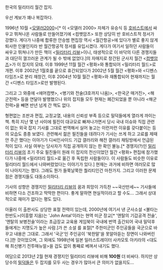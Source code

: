 한국의 밀리터리 월간 잡지.

우선 계보가 꽤나 복잡하다.

1996년 10월 <[[모델러2000]]>[* 이 <모델러 2000> 자체가 유승식 등 [[호비스트]]에서 싸우고 뛰쳐나온 사람들로 만들어졌기에 <컴뱃암즈> 또한 상당히 반 호비스트적 정서가 강했다. 게다가 나중에 합류한 안승범 편집장 역시 <월간항공>에 있다가 별로 좋지 않게 퇴사한 인물인지라 반 월간항공적 정서를 유입시켰다. 게다가 여기서 일하던 사람들이 싸우고 뛰쳐나가 만든 책이 <[[밀리터리 리뷰]]>이니, 태생적으로 이 바닥의 다른 경쟁지들과 대단히 껄끄러운 관계가 될 수 밖에 없었다.]의 자매지로 창간된 군사지 월간 <[[컴뱃암즈]]>가 이 잡지의 모태. 이후 1999년 11월 월간 <평화>와 통합되어 <밀리터리 월드>로 개편. 이후 2002년 1월호를 끝으로 휴간되었다가 2002년 5월 월간 <평화>와 <디펜스 타임즈>로 분리 재창간, 이후 2004년 10월 월간 <평화>와 재통합되어 현재까지는 월간 <디펜스 타임즈>로만 발행된다.

그리고 그 와중에 <에어컴뱃>, <병기와 전술(3호까지 나옴)>, <한국군 매거진>, <해군전력> 등을 연달아 발행했으나 위의 잡지들 모두 현재는 폐간되었을 뿐 아니라 <해군전력>을 빼면 반년 넘게 간 책도 없다.

형편없는 조판과 편집, 교정교열, 내용의 신뢰성 부족 등으로 밀덕들에게 열라게 까이는 책. 특히 지난 몇 년 사이에 필진이 대규모로 빠져나가면서 당시 국내 이슈와 직접 관련이 없는 외국 잡지 기사를 그대로 번역해서 실어 놓고는 이런저런 이유를 갖다붙이는 등의 모습도 종종 보였다. 관련해서 젊은 필진들을 데려다가 기사는 쓰게 하고 고료를 제때 안 주곤 했다는 이야기가 디씨인사이드 기갑 갤러리와 해전 갤러리 채팅방에서 언급된 적이 있다. 사실 여부는 당사자가 직접 공개하지 않는 한 확인 불능.[* 경쟁지(?)인 [[밀리터리 리뷰]]의 초기 주요 필진들이 원래 이 잡지의 전신이었던 월간 <평화> 편집에 참가했다가 나중에 <밀리터리 월드>로 옮긴 후 독립한 사람들이다. 이 사람들도 비슷한 이유로 밀리터리 월드에서 나와버렸었다는 이야기가 있다.] 현재는 과거에 비하면 여러모로 많이 나아지기는 했다. 그래도 뭔가 들쭉날쭉한 퀄리티인건 마찬가지. 그리고 이러한 문제점은 경쟁지들도 대동소이하다.  

기사의 성향은 경쟁지인 [[밀리터리 리뷰]]의 꿈과 희망이 가득찬 ~~국산만세~~ 기사들에 비하면 다소 건조하고 딱딱한 편이다. 좋게 말하면 현실적이라고 할 수도... 그래서 상대적으로 재미가 없다는 평도 있다. 

아울러 이 출판사도 상당한 표절 전력이 있는데, 2000년에 여기서 낸 군사소설 <불타는 한반도>(이흥렬 지음)는 'John Antal'이라는 현역 미군 장교[* '앤탈의 기갑공격 전술', '앤탈의 보병전술'이라는 초급장교 교육용 게임북이 국내에 번역 출간되어 국내 밀덕후들에게는 지명도가 높은 사람.]가 쓴 소설 <Proud Legions>를 표절[* 주한미군인 주인공들을 국군으로 바꾸고 내용은 그대로. 그래서 '국군'인 주인공이 '북한말'을 못알아듣는 장면이 나와버린다.]한 것이었으며, 그 외에도 1998년에 일본 일러스트레이터 사카모토 아키라의 <대도해 최신병기 전투매뉴얼>을 겁도 없이 통째로 베껴서 내기도 했다.

여담으로 2013년 2월 현재 경쟁지인 밀리터리 리뷰에 비해 '''100원''' 더 비싸다. 하지만 상당수의 [[밀덕]]들은 두 잡지를 모두 사는 경우가 많아서 큰 의미가 없을지도...
